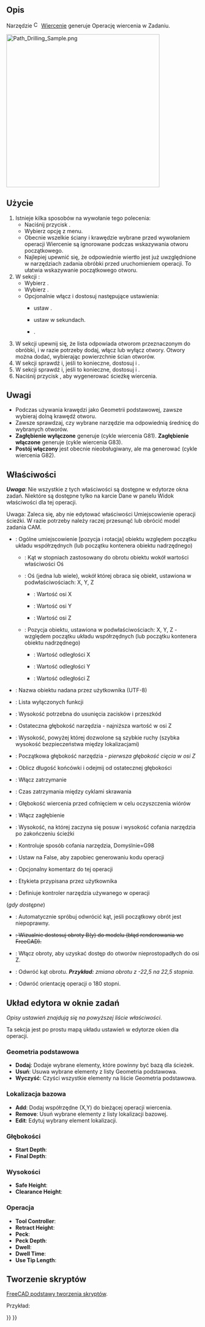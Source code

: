 <languages/>

{{Docnav/pl
|[[CAM_Pocket_Shape/pl|Obróbka kieszeni]]
|[[CAM_MillFace/pl|Powierzchnia]]
|[[CAM_Workbench/pl|środowisko pracy CAM]]
|IconL=CAM_Pocket_Shape.svg
|IconR=CAM_MillFace.svg
|IconC=Workbench_CAM.svg
}}

{{GuiCommand/pl
|Name=CAM Drilling
|Name/pl=CAM: Wiercenie
|MenuLocation=CAM → Wiercenie
|Workbenches=[[CAM_Workbench/pl|CAM]]
}}

<span id="Description"></span>
==Opis==

Narzędzie [[Image:CAM_Drilling.svg|16px]] [[CAM_Drilling/pl|Wiercenie]] generuje Operację wiercenia w Zadaniu. 

[[Image:Path_Drilling_Sample.png|400px]]
{{Caption|Powyżej: Przykład operacji wiercenia}}

<span id="Usage"></span>
==Użycie==

# Istnieje kilka sposobów na wywołanie tego polecenia:
#* Naciśnij przycisk {{Button|[[Image:CAM_Drilling.svg|16px]] [[CAM_Drilling/pl|Wiercenie]]}}.
#* Wybierz opcję {{MenuCommand|CAM → [[Image:CAM_Drilling.svg|16px]] Wiercenie}} z menu.
#* Obecnie wszelkie ściany i krawędzie wybrane przed wywołaniem operacji Wiercenie są ignorowane podczas wskazywania otworu początkowego.
#* Najlepiej upewnić się, że odpowiednie wiertło jest już uwzględnione w narzędziach zadania obróbki przed uruchomieniem operacji. To ułatwia wskazywanie początkowego otworu.
# W sekcji {{MenuCommand|Operacja}}:
#* Wybierz {{MenuCommand|Kontroler narzędzi}}.
#* Wybierz {{MenuCommand|Tryb chłodzenia}}.
#* Opcjonalnie włącz i dostosuj następujące ustawienia:
#** {{MenuCommand|Zagłębienie}} ustaw {{MenuCommand|Głębokość}}.
#** {{MenuCommand|Postój}} ustaw {{MenuCommand|Czas}} w sekundach.
#** {{MenuCommand|Pogłębienie}}.
# W sekcji {{MenuCommand|Geometria podstawowa}} upewnij się, że lista odpowiada otworom przeznaczonym do obróbki, i w razie potrzeby dodaj, włącz lub wyłącz otwory. Otwory można dodać, wybierając powierzchnie ścian otworów.
# W sekcji {{MenuCommand|Głębokość}} sprawdź i, jeśli to konieczne, dostosuj {{MenuCommand|Głębokość początkową}} i {{MenuCommand|Głębokość końcową}}.
# W sekcji {{MenuCommand|Wysokości}} sprawdź i, jeśli to konieczne, dostosuj {{MenuCommand|Wysokość bezpieczną}} i {{MenuCommand|Odstęp bezpieczeństwa}}.
# Naciśnij przycisk {{Button|OK}}, aby wygenerować ścieżkę wiercenia.

<span id="Notes"></span>
==Uwagi==

*Podczas używania krawędzi jako Geometrii podstawowej, zawsze wybieraj dolną krawędź otworu.
*Zawsze sprawdzaj, czy wybrane narzędzie ma odpowiednią średnicę do wybranych otworów.
*'''Zagłębienie wyłączone''' generuje (cykle wiercenia G81). '''Zagłębienie włączone''' generuje (cykle wiercenia G83).
*'''Postój włączony''' jest obecnie nieobsługiwany, ale ma generować (cykle wiercenia G82).

<span id="Properties"></span>
==Właściwości==

''' ''Uwaga'' ''': Nie wszystkie z tych właściwości są dostępne w edytorze okna zadań. Niektóre są dostępne tylko na karcie Dane w panelu Widok właściwości dla tej operacji.

{{TitleProperty|Podstawa}}

Uwaga: Zaleca się, aby nie edytować właściwości Umiejscowienie operacji ścieżki. W razie potrzeby należy raczej przesunąć lub obrócić model zadania CAM.

* {{PropertyData|Placement}}: Ogólne umiejscowienie [pozycja i rotacja] obiektu względem początku układu współrzędnych (lub początku kontenera obiektu nadrzędnego)
** {{PropertyData|Angle}}: Kąt w stopniach zastosowany do obrotu obiektu wokół wartości właściwości Oś
** {{PropertyData|Axis}}: Oś (jedna lub wiele), wokół której obraca się obiekt, ustawiona w podwłaściwościach: X, Y, Z
*** {{PropertyData|X}}: Wartość osi X
*** {{PropertyData|Y}}: Wartość osi Y
*** {{PropertyData|Z}}: Wartość osi Z
** {{PropertyData|Position}}: Pozycja obiektu, ustawiona w podwłaściwościach: X, Y, Z - względem początku układu współrzędnych (lub początku kontenera obiektu nadrzędnego)
*** {{PropertyData|X}}: Wartość odległości X
*** {{PropertyData|Y}}: Wartość odległości Y
*** {{PropertyData|Z}}: Wartość odległości Z
* {{PropertyData|Label}}: Nazwa obiektu nadana przez użytkownika (UTF-8)
* {{PropertyData|Disabled}}: Lista wyłączonych funkcji

{{TitleProperty|Głębokość}}

* {{PropertyData|Clearance Height}}: Wysokość potrzebna do usunięcia zacisków i przeszkód
* {{PropertyData|Final Depth}}: Ostateczna głębokość narzędzia - najniższa wartość w osi Z
* {{PropertyData|Safe Height}}: Wysokość, powyżej której dozwolone są szybkie ruchy (szybka wysokość bezpieczeństwa między lokalizacjami)
* {{PropertyData|Start Depth}}: Początkowa głębokość narzędzia - ''pierwsza głębokość cięcia w osi Z''

{{TitleProperty|Wiertło}}

* {{PropertyData|Add Tip Length}}: Oblicz długość końcówki i odejmij od ostatecznej głębokości
* {{PropertyData|Dwell Enabled}}: Włącz zatrzymanie
* {{PropertyData|Dwell Time}}: Czas zatrzymania między cyklami skrawania
* {{PropertyData|Peck Depth}}: Głębokość wiercenia przed cofnięciem w celu oczyszczenia wiórów
* {{PropertyData|Peck Enabled}}: Włącz zagłębienie
* {{PropertyData|Retract Height}}: Wysokość, na której zaczyna się posuw i wysokość cofania narzędzia po zakończeniu ścieżki
* {{PropertyData|Return Level}}: Kontroluje sposób cofania narzędzia, Domyślnie=G98

{{TitleProperty|Ścieżka}}

* {{PropertyData|Active}}: Ustaw na False, aby zapobiec generowaniu kodu operacji
* {{PropertyData|Comment}}: Opcjonalny komentarz do tej operacji
* {{PropertyData|User Label}}: Etykieta przypisana przez użytkownika
* {{PropertyData|Tool Controller}}: Definiuje kontroler narzędzia używanego w operacji

{{TitleProperty|Obrót}} (''gdy dostępne'')

* {{PropertyData|Attempt Inverse Angle}}: Automatycznie spróbuj odwrócić kąt, jeśli początkowy obrót jest niepoprawny.
* <s>{{PropertyData|B_Axis Error Override}}: Wizualnie dostosuj obroty B(y) do modelu (błąd renderowania we FreeCAD).</s>
* {{PropertyData|Enable Rotation}}: Włącz obroty, aby uzyskać dostęp do otworów nieprostopadłych do osi Z.
* {{PropertyData|Inverse Angle}}: Odwróć kąt obrotu. '' '''Przykład:''' zmiana obrotu z -22,5 na 22,5 stopnia.''
* {{PropertyData|Reverse Direction}}: Odwróć orientację operacji o 180 stopni.

<span id="Tasks_Window_Editor_Layout"></span>
==Układ edytora w oknie zadań==

''Opisy ustawień znajdują się na powyższej liście właściwości''.

Ta sekcja jest po prostu mapą układu ustawień w edytorze okien dla operacji.

<span id="Base_Geometry"></span>
===Geometria podstawowa===

* '''Dodaj''': Dodaje wybrane elementy, które powinny być bazą dla ścieżek.
* '''Usuń''': Usuwa wybrane elementy z listy Geometria podstawowa.
* '''Wyczyść''': Czyści wszystkie elementy na liście Geometria podstawowa.

<span id="Base_Location"></span>
===Lokalizacja bazowa===

* '''Add''': Dodaj współrzędne (X,Y) do bieżącej operacji wiercenia.
* '''Remove''': Usuń wybrane elementy z listy lokalizacji bazowej.
* '''Edit''': Edytuj wybrany element lokalizacji.

<span id="Depths"></span>
===Głębokości===

* '''Start Depth''':
* '''Final Depth''':

<span id="Heights"></span>
===Wysokości===

* '''Safe Height''':
* '''Clearance Height''':

<span id="Operation"></span>
===Operacja===

* '''Tool Controller''':
* '''Retract Height''':
* '''Peck''':
* '''Peck Depth''':
* '''Dwell''':
* '''Dwell Time''':
* '''Use Tip Length''':

<span id="Scripting"></span>
==Tworzenie skryptów==

{{Emphasis|Zobacz również:}} [[FreeCAD_Scripting_Basics/pl|FreeCAD podstawy tworzenia skryptów]].

Przykład:

{{Code|code=
#Place code example here.
}}


{{Docnav/pl
|[[CAM_Pocket_Shape/pl|Obróbka kieszeni]]
|[[CAM_MillFace/pl|Powierzchnia]]
|[[CAM_Workbench/pl|środowisko pracy CAM]]
|IconL=CAM_Pocket_Shape.svg
|IconR=CAM_MillFace.svg
|IconC=Workbench_CAM.svg
}}

{{CAM_Tools_navi{{#translation:}}}}
{{Userdocnavi{{#translation:}}}}